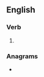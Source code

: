 ==English==

===Verb===
{{head|en|verb form}}

# {{en-past of|tonsure}}

===Anagrams===
* {{anagrams|en|deutrons|nerds out|roundest|rudstone|tosunder|unsorted|unstored}}